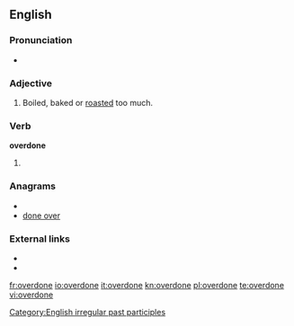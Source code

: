 ==English==

===Pronunciation===
*{{IPA|/ovəɻ'dɔn/}}

===Adjective===
{{en-adj}}

# Boiled, baked or [[roasted]] too much.

===Verb===
'''overdone'''

# {{past participle of|[[overdo]]}}

===Anagrams===
* {{alphagram|deenoorv}}
* [[done over#English|done over]]

===External links===
* {{R:Webster 1828}}
* {{R:OneLook}}

[[Category:English irregular past participles]]

[[fr:overdone]]
[[io:overdone]]
[[it:overdone]]
[[kn:overdone]]
[[pl:overdone]]
[[te:overdone]]
[[vi:overdone]]